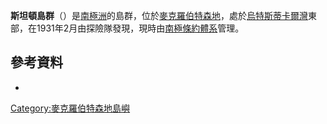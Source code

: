 {{coord|67|32|S|61|38|E|display=title}}

'''斯坦頓島群'''（{{lang-en|Stanton Group}}）是[[南極洲|南極洲]]的島群，位於[[麥克羅伯特森地|麥克羅伯特森地]]，處於[[烏特斯蒂卡爾灣|烏特斯蒂卡爾灣]]東部，在1931年2月由探險隊發現，現時由[[南極條約體系|南極條約體系]]管理。

==參考資料==
*{{usgs-gazetteer}}

{{DEFAULTSORT:Stanton Group}}
[[Category:麥克羅伯特森地島嶼|Category:麥克羅伯特森地島嶼]]


{{MacRobertsonLand-geo-stub}}